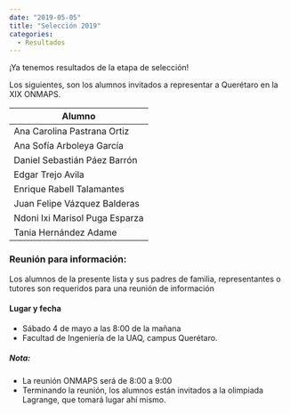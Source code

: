 ---
date: "2019-05-05"
title: "Selección 2019"
categories:
  - Resultados
---

¡Ya tenemos resultados de la etapa de selección!

Los siguientes, son los alumnos invitados a representar a Querétaro en la XIX ONMAPS.

| Alumno                            |
|-----------------------------------|
| Ana Carolina Pastrana Ortiz       |
| Ana Sofía Arboleya García         |
| Daniel Sebastián Páez Barrón      |
| Edgar Trejo Avila                 |
| Enrique Rabell Talamantes         |
| Juan Felipe Vázquez Balderas      |
| Ndoni Ixi Marisol Puga Esparza    |
| Tania Hernández Adame             |

### Reunión para información:
Los alumnos de la presente lista y sus padres de familia, representantes o tutores son requeridos para una reunión de información
#### Lugar y fecha
- Sábado 4 de mayo a las 8:00 de la mañana
- Facultad de Ingeniería de la UAQ, campus Querétaro.

##### Nota:
- La reunión ONMAPS será de 8:00 a 9:00
- Terminando la reunión, los alumnos están invitados a la olimpiada Lagrange, que tomará lugar ahí mismo.